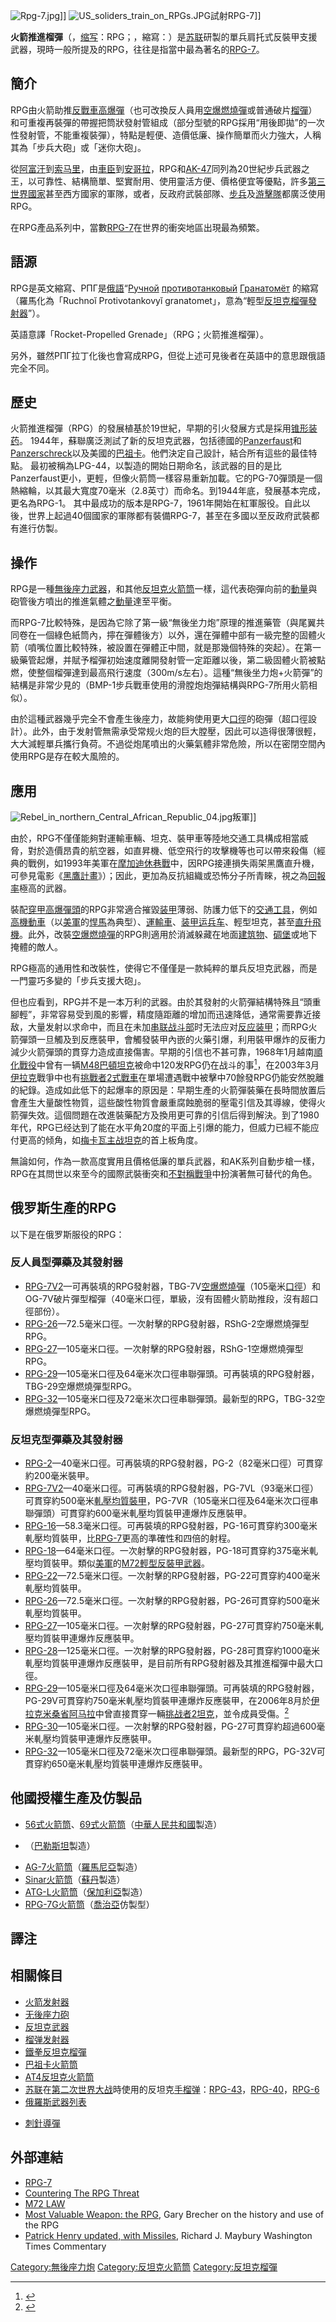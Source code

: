 {{NoteTA
|G1=Military
|G2=長度單位
|G3=Firearms
|G4=地名
|1=zh-tw:成形裝藥;zh-cn:锥形装药;zh-hk:錐形裝藥;
|2=zh-hant:彈頭;zh-hans:战斗部;
}}
{{Otheruses|other=RPG的其它含义|RPG}}
{{Refimprove|time=2021-03-31T05:40:26+00:00}}
[[File:Rpg-7.jpg|thumb]]]]
[[File:US_soliders_train_on_RPGs.JPG|thumb]]試射RPG-7]]

'''火箭推進榴彈'''（{{lang-en|Rocket-propelled grenade}}，[[缩写|缩写]]：RPG；{{lang-ru|Ручной противотанковый гранатомет}}，縮寫：{{lang|ru|РПГ}}）是[[苏联|苏联]]研製的單兵肩托式反裝甲支援武器，現時一般所提及的RPG，往往是指當中最為著名的[[RPG-7|RPG-7]]。

==簡介==
RPG由火箭助推[[高爆反坦克彈|反戰車高爆彈]]（也可改換反人員用[[空爆燃燒彈|空爆燃燒彈]]或普通破片[[手榴彈|榴彈]]）和可重複再裝彈的帶握把筒狀發射管組成（部分型號的RPG採用“用後即拋”的一次性發射管，不能重複裝彈），特點是輕便、造價低廉、操作簡單而火力強大，人稱其為「步兵大砲」或「迷你大砲」。

從[[阿富汗|阿富汗]]到[[索马里|索马里]]，由[[车臣共和国|車臣]]到[[安哥拉|安哥拉]]，RPG和[[AK-47突击步枪|AK-47]]同列為20世紀步兵武器之王，以可靠性、結構簡單、堅實耐用、使用靈活方便、價格便宜等優點，許多[[第三世界|第三世界國家]]甚至西方國家的軍隊，或者，反政府武裝部隊、[[步兵|步兵]]及[[游擊隊|游擊隊]]都廣泛使用RPG。

在RPG產品系列中，當數[[RPG-7|RPG-7]]在世界的衝突地區出現最為頻繁。

==語源==
RPG是英文縮寫、РПГ是[[俄語|俄語]]“[[wikt:ru:Ручной|Ручной]] [[wikt:ru:Противотанковый|противотанковый]] [[wikt:ru:Гранатомёт|Гранатомёт]] 的縮寫（羅馬化為「Ruchnoĭ Protivotankovyĭ granatomet」，意為“輕型[[反坦克榴彈發射器|反坦克榴彈發射器]]”）。

英語意譯「Rocket-Propelled Grenade」（RPG；火箭推進榴彈）。

另外，雖然РПГ拉丁化後也會寫成RPG，但從上述可見後者在英語中的意思跟俄語完全不同。

==歷史==
火箭推進榴彈（RPG）的發展植基於19世紀，早期的引火發展方式是採用[[锥形装药|锥形装药]]。
1944年，蘇聯廣泛測試了新的反坦克武器，包括德國的[[Panzerfaust|Panzerfaust]]和[[Panzerschreck|Panzerschreck]]以及美國的[[巴祖卡火箭筒|巴祖卡]]。他們決定自己設計，結合所有這些的最佳特點。
最初被稱為LPG-44，以製造的開始日期命名，該武器的目的是比Panzerfaust更小，更輕，但像火箭筒一樣容易重新加載。它的PG-70彈頭是一個熱縮輪，以其最大寬度70毫米（2.8英寸）而命名。到1944年底，發展基本完成，更名為RPG-1。
其中最成功的版本是RPG-7，1961年開始在紅軍服役。自此以後，世界上起過40個國家的軍隊都有裝備RPG-7，甚至在多國以至反政府武裝都有進行仿製。

==操作==
RPG是一種[[無後座力砲|無後座力武器]]，和其他[[反坦克火箭筒|反坦克火箭筒]]一樣，這代表砲彈向前的[[動量|動量]]與砲管後方噴出的推進氣體之[[動量|動量]]達至平衡。

而RPG-7比較特殊，是因為它除了第一級“無後坐力炮”原理的推進藥管（與尾翼共同卷在一個綠色紙筒內，擰在彈體後方）以外，還在彈體中部有一級完整的固體火箭（噴嘴位置比較特殊，被設置在彈體正中間，就是那幾個特殊的突起）。在第一級藥管起爆，并賦予榴彈初始速度離開發射管一定距離以後，第二級固體火箭被點燃，使整個榴彈達到最高飛行速度（300m/s左右）。這種“無後坐力炮+火箭彈”的結構是非常少見的（BMP-1步兵戰車使用的滑膛炮炮彈結構與RPG-7所用火箭相似）。

由於這種武器幾乎完全不會產生後座力，故能夠使用更大[[口徑|口徑]]的砲彈（超口徑設計）。此外，由于发射管無需承受常规火炮的巨大膛壓，因此可以造得很薄很輕，大大減輕單兵攜行負荷。不過從炮尾噴出的火藥氣體非常危險，所以在密閉空間內使用RPG是存在較大風險的。

==應用==
[[File:Rebel_in_northern_Central_African_Republic_04.jpg|thumb]]叛軍]]

由於，RPG不僅僅能夠對運輸車輛、坦克、裝甲車等陸地交通工具構成相當威脅，對於造價昂貴的航空器，如直昇機、低空飛行的攻擊機等也可以帶來殺傷（經典的戰例，如1993年美軍在[[摩加迪休之戰|摩加迪休巷戰]]中，因RPG接連損失兩架黑鷹直升機，可參見電影《[[黑鷹計畫|黑鷹計畫]]》）；因此，更加為反抗組織或恐怖分子所青睞，視之為[[回報率|回報率]]極高的武器。

裝配[[高爆彈|穿甲高爆彈頭]]的RPG非常適合摧毀[[装甲|装甲]]薄弱、防護力低下的[[交通工具|交通工具]]，例如[[高機動車|高機動車]]（以[[美軍|美軍]]的[[悍馬_(軍用汽車)|悍馬]]為典型）、[[卡車|運輸車]]、[[装甲运兵车|装甲运兵车]]、輕型坦克，甚至[[直升飛機|直升飛機]]。此外，改裝[[雲爆彈|空爆燃燒彈]]的RPG則適用於消滅躲藏在地面[[建筑物|建筑物]]、[[碉堡|碉堡]]或地下掩體的敵人。

RPG極高的通用性和改裝性，使得它不僅僅是一款純粹的單兵反坦克武器，而是一門靈巧多變的「步兵支援大砲」。

但也应看到，RPG并不是一本万利的武器。由於其發射的火箭彈結構特殊且“頭重腳輕”，非常容易受到風的影響，精度隨距離的增加而迅速降低，通常需要靠近接敌，大量发射以求命中，而且在未加[[串联炸药|串联战斗部]]时无法应对[[反应装甲|反应装甲]]；而RPG火箭彈頭一旦觸及到反應裝甲，會觸發裝甲內嵌的火藥引爆，利用裝甲爆炸的反衝力減少火箭彈頭的貫穿力造成直接傷害。早期的引信也不甚可靠，1968年1月越南[[順化戰役|順化戰役]]中曾有一辆[[M48巴頓坦克|M48巴頓坦克]]被命中120发RPG仍在战斗的事<ref>{{cite web|title=坦克被120发火箭弹命中，换了6拨人仍在战斗，1辆送元帅！|author=史海巍巍|publisher=一点资讯|date=2017-02-21|url=https://zi.media/@yidianzixun/post/F2MTsL | accessdate = 2019-11-30}}</ref>，在2003年3月[[伊拉克|伊拉克]]戰爭中也有[[挑戰者2式戰車|挑戰者2式戰車]]在單場遭遇戰中被擊中70餘發RPG仍能安然脫離的紀錄。造成如此低下的起爆率的原因是：早期生產的火箭彈裝藥在長時間放置后會產生大量酸性物質，這些酸性物質會嚴重腐蝕脆弱的壓電引信及其導線，使得火箭彈失效。這個問題在改進裝藥配方及換用更可靠的引信后得到解決。到了1980年代，RPG已经达到了能在水平角20度的平面上引爆的能力，但威力已經不能应付更高的倾角，如[[梅卡瓦主战坦克|梅卡瓦主战坦克]]的首上板角度。

無論如何，作為一款高度實用且價格低廉的單兵武器，和AK系列自動步槍一樣，RPG在其問世以來至今的國際武裝衝突和[[不對稱戰爭|不對稱戰爭]]中扮演著無可替代的角色。

==俄罗斯生產的RPG==
以下是在俄罗斯服役的RPG：

===反人員型彈藥及其發射器===
* [[RPG-7|RPG-7V2]]—可再裝填的RPG發射器，TBG-7V[[空爆燃燒彈|空爆燃燒彈]]（105毫米[[口徑|口徑]]）和OG-7V破片彈型榴彈（40毫米口徑，單級，沒有固體火箭助推段，沒有超口徑部份）。
* [[RPG-26|RPG-26]]—72.5毫米口徑。一次射擊的RPG發射器，RShG-2空爆燃燒彈型RPG。
* [[RPG-27|RPG-27]]—105毫米口徑。一次射擊的RPG發射器，RShG-1空爆燃燒彈型RPG。
* [[RPG-29|RPG-29]]—105毫米口徑及64毫米次口徑串聯彈頭。可再裝填的RPG發射器，TBG-29空爆燃燒彈型RPG。
* [[RPG-32|RPG-32]]—105毫米口徑及72毫米次口徑串聯彈頭。最新型的RPG，TBG-32空爆燃燒彈型RPG。

===反坦克型彈藥及其發射器===
* [[RPG-2|RPG-2]]—40毫米口徑。可再裝填的RPG發射器，PG-2（82毫米口徑）可貫穿約200毫米裝甲。
* [[RPG-7|RPG-7V2]]—40毫米口徑。可再裝填的RPG發射器，PG-7VL（93毫米口徑）可貫穿約500毫米[[軋壓均質裝甲|軋壓均質裝甲]]，PG-7VR（105毫米口徑及64毫米次口徑串聯彈頭）可貫穿約600毫米軋壓均質裝甲連爆炸反應裝甲。
* [[RPG-16|RPG-16]]—58.3毫米口徑。可再裝填的RPG發射器，PG-16可貫穿約300毫米軋壓均質裝甲，比[[RPG-7|RPG-7]]更高的準確性和四倍的射程。
* [[RPG-18|RPG-18]]—64毫米口徑。一次射擊的RPG發射器，PG-18可貫穿約375毫米軋壓均質裝甲。類似[[美軍|美軍]]的[[M72輕型反裝甲武器|M72輕型反裝甲武器]]。
* [[RPG-22|RPG-22]]—72.5毫米口徑。一次射擊的RPG發射器，PG-22可貫穿約400毫米軋壓均質裝甲。
* [[RPG-26|RPG-26]]—72.5毫米口徑。一次射擊的RPG發射器，PG-26可貫穿約500毫米軋壓均質裝甲。
* [[RPG-27|RPG-27]]—105毫米口徑。一次射擊的RPG發射器，PG-27可貫穿約750毫米軋壓均質裝甲連爆炸反應裝甲。
* [[RPG-28|RPG-28]]—125毫米口徑。一次射擊的RPG發射器，PG-28可貫穿約1000毫米軋壓均質裝甲連爆炸反應裝甲，是目前所有RPG發射器及其推進榴彈中最大口徑。
* [[RPG-29|RPG-29]]—105毫米口徑及64毫米次口徑串聯彈頭。可再裝填的RPG發射器，PG-29V可貫穿約750毫米軋壓均質裝甲連爆炸反應裝甲，在2006年8月於[[伊拉克|伊拉克]][[米桑省|米桑省]][[阿马拉|阿马拉]]中曾直接貫穿一輛[[挑战者2|挑战者2坦克]]，並令成員受傷。<ref>{{cite news|title=MoD kept failure of best tank quiet|author=[[Sean_Rayment|Sean Rayment]]|publisher=[[Sunday_Telegraph|Sunday Telegraph]]|date=May 12, 2007|url=http://www.telegraph.co.uk/news/main.jhtml?xml=/news/2007/05/13/nmod13.xml|accessdate=2022-01-12|archive-date=2008-04-18|archive-url=https://web.archive.org/web/20080418132029/http://www.telegraph.co.uk/news/main.jhtml?xml=%2Fnews%2F2007%2F05%2F13%2Fnmod13.xml|dead-url=no}}</ref>
* [[RPG-30|RPG-30]]—105毫米口徑。一次射擊的RPG發射器，PG-27可貫穿約超過600毫米軋壓均質裝甲連爆炸反應裝甲。
* [[RPG-32|RPG-32]]—105毫米口徑及72毫米次口徑串聯彈頭。最新型的RPG，PG-32V可貫穿約650毫米軋壓均質裝甲連爆炸反應裝甲。

==他國授權生產及仿製品==
* [[56式火箭筒|56式火箭筒]]、[[69式火箭筒|69式火箭筒]]（[[中華人民共和國|中華人民共和國]]製造）
* {{tsl|en| Yasin (RPG)|Yasin火箭筒}}（[[巴勒斯坦|巴勒斯坦]]製造）
* [[AG-7火箭筒|AG-7火箭筒]]（[[羅馬尼亞|羅馬尼亞]]製造）
* [[Sinar火箭筒|Sinar火箭筒]]（[[蘇丹|蘇丹]]製造）
* [[ATG-L火箭筒|ATG-L火箭筒]]（[[保加利亞|保加利亞]]製造）
* [[RPG-7G火箭筒|RPG-7G火箭筒]]（[[喬治亞|喬治亞]]仿製型）

==譯注==
{{Reflist}}

==相關條目==
{{div col|2}}
* [[火箭发射器|火箭发射器]]
* [[无後座力砲|无後座力砲]]
* [[反坦克武器|反坦克武器]]
* [[榴弹发射器|榴弹发射器]]
* [[反坦克榴弹发射器|鐵拳反坦克榴彈]]
* [[巴祖卡火箭筒|巴祖卡火箭筒]]
* [[AT4反坦克火箭筒|AT4反坦克火箭筒]]
* [[苏联|苏联]]在[[第二次世界大战|第二次世界大战]]時使用的反坦克[[手榴弹|手榴弹]]：[[RPG-43|RPG-43]]，[[RPG-40|RPG-40]]，[[RPG-6|RPG-6]]
* [[俄羅斯武器列表|俄羅斯武器列表]]
{{div col end}}
* [[刺針導彈|刺針導彈]]

==外部連結==
* [https://web.archive.org/web/20060426030303/http://www.defense-update.com/products/r/rpg.htm RPG-7]
* [https://web.archive.org/web/20080830004151/http://defense-update.com/features/du-1-04/rpg-threat.htm Countering The RPG Threat]
* [http://www.fas.org/man/dod-101/sys/land/m72.htm M72 LAW] {{Wayback|url=http://www.fas.org/man/dod-101/sys/land/m72.htm |date=20210124233844 }}
* [https://web.archive.org/web/20080505030844/http://old.exile.ru/2004-April-29/war_nerd.html Most Valuable Weapon: the RPG], Gary Brecher on the history and use of the RPG
* [https://web.archive.org/web/20081025095448/http://www.chaostan.com/washington-times-1985.html Patrick Henry updated, with Missiles], Richard J. Maybury Washington Times Commentary

[[Category:無後座力炮|Category:無後座力炮]]
[[Category:反坦克火箭筒|Category:反坦克火箭筒]]
[[Category:反坦克榴彈|Category:反坦克榴彈]]
